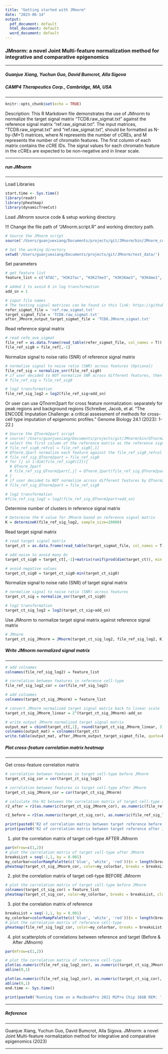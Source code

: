 ```yaml
---
title: "Getting started with JMnorm"
date: "2023-06-14"
output:
  pdf_document: default
  html_document: default
  word_document: default
---
```

### JMnorm: a novel Joint Multi-feature normalization method for integrative and comparative epigenomics
***
##### Guanjue Xiang, Yuchun Guo, David Bumcrot, Alla Sigova
##### CAMP4 Therapeutics Corp., Cambridge, MA, USA

***

```r
knitr::opts_chunk$set(echo = TRUE)
```

Description: This R Markdown file demonstrates the use of JMnorm to normalize the target signal matrix "TCD8.raw_sigmat.txt" against the reference signal matrix "ref.raw_sigmat.txt". The input matrices, "TCD8.raw_sigmat.txt" and "ref.raw_sigmat.txt", should be formatted as N-by-(M+1) matrices, where N represents the number of cCREs, and M represents the number of chromatin features. The first column of each matrix contains the cCRE IDs. The signal values for each chromatin feature in the cCREs are expected to be non-negative and in linear scale.

***

##### run JMnorm
***
Load Libraries
```r
start.time <- Sys.time()
library(readr)
library(pheatmap)
library(dynamicTreeCut)
```

Load JMnorm source code & setup working directory.

!!! Change the file path of "JMnorm.script.R" and working directory path.
```r
# Source the JMnorm script 
source('/Users/guanjuexiang/Documents/projects/git/JMnorm/bin/JMnorm_core/JMnorm.script.R')

# Set the working directory
setwd('/Users/guanjuexiang/Documents/projects/git/JMnorm/test_data/')
```

Set parameters
```r
# get feature list
feature_list = c("ATAC", "H3K27ac", "H3K27me3", "H3K36me3", "H3K4me1", "H3K4me3", "H3K9me3")

# added 1 to avoid 0 in log transformation
add_sn = 1

# input file names
# The testing signal matrices can be found in this link: https://github.com/camp4tx/JMnorm/tree/main/docs
refer_sigmat_file = 'ref.raw_sigmat.txt'
target_sigmat_file = 'TCD8.raw_sigmat.txt'
after_JMnorm_output_target_sigmat_file = 'TCD8.JMnorm_sigmat.txt'
```

Read reference signal matrix
```r
# read refe_ave_sigmat
file_ref = as.data.frame(read_table(refer_sigmat_file, col_names = T))
file_ref_sig0 = file_ref[,-1]
```

Normalize signal to noise ratio (SNR) of reference signal matrix
```r
# normalize signal to noise ratio (SNR) across features (Optional)
file_ref_sig = normalize_snr(file_ref_sig0)
# if user decided to NOT normalize SNR across different features, then use the following command instead
# file_ref_sig = file_ref_sig0

# log2 transformation
file_ref_sig_log2 = log2(file_ref_sig+add_sn)
```

Or user can use QTnorm2part for cross feature normalization: separately for peak regions and background regions (Schreiber, Jacob, et al. "The ENCODE Imputation Challenge: a critical assessment of methods for cross-cell type imputation of epigenomic profiles." Genome Biology 24.1 (2023): 1-22.)
```r
# Source the QTnorm2part script
# source('/Users/guanjuexiang/Documents/projects/git/JMnorm/bin/QTnorm2parts.R')
# select the first column of the reference matrix as the reference signal for cross feature normalization
# file_ref_sig0_refcol = file_ref_sig0[,1]
# QTnorm_2part normalize each feature against the file_ref_sig0_refcol
# file_ref_sig_QTnorm2part = file_ref_sig0
# for (j in 1:dim(file_ref_sig0)[2]){
  # QTnorm_2part
  # file_ref_sig_QTnorm2part[,j] = QTnorm_2part(file_ref_sig_QTnorm2part[,j], file_ref_sig0_refcol, 0.1)
# }
# if user decided to NOT normalize across different features by QTnorm2part, then use the following command instead
# file_ref_sig_QTnorm2part = file_ref_sig0

# log2 transformation
#file_ref_sig_log2 = log2(file_ref_sig_QTnorm2part+add_sn)
```

Determine number of clusters in reference signal matrix
```r
# Determine the K value for JMnorm based on reference signal matrix
K = determineK(file_ref_sig_log2, sample_size=20000)
```

Read target signal matrix
```r
# read target signal matrix
target_ct = as.data.frame(read_table(target_sigmat_file, col_names = T))

# add noise to avoid many 0s
target_ct_sig0 = target_ct[,-1]+matrix(runif(prod(dim(target_ct)), min = -0.00001, max = 0.0001), nrow = dim(target_ct)[1])

# avoid negative values
target_ct_sig0 = target_ct_sig0-min(target_ct_sig0)
```

Normalize signal to noise ratio (SNR) of target signal matrix
```r
# normalize signal to noise ratio (SNR) across features
target_ct_sig = normalize_snr(target_ct_sig0)

# log2 transformation
target_ct_sig_log2 = log2(target_ct_sig+add_sn)
```

Use JMnorm to normalize target signal matrix against reference signal matrix
```r
# JMnorm
target_ct_sig_JMnorm = JMnorm(target_ct_sig_log2, file_ref_sig_log2, K)
```

##### Write JMnorm normalized signal matrix
***
```r
# add colnames
colnames(file_ref_sig_log2) = feature_list

# correlation between features in reference cell-type
file_ref_sig_log2_cor = cor(file_ref_sig_log2)

# add colnames
colnames(target_ct_sig_JMnorm) = feature_list

# convert JMnorm normalized target signal matrix back to linear scale
target_ct_sig_JMnorm_linear = 2^(target_ct_sig_JMnorm)-add_sn

# write output JMnorm normalized target signal matrix
output_mat = cbind(target_ct[,1], round(target_ct_sig_JMnorm_linear, 3))
colnames(output_mat) = colnames(target_ct)
write.table(output_mat, after_JMnorm_output_target_sigmat_file, quote=F, col.names=T, row.names = F, sep='\t')
```


##### Plot cross-feature correlation matrix heatmap
*** 
Get cross-feature correlation matrix
```r
# correlation between features in target cell-type before JMnorm
target_ct_sig_cor = cor(target_ct_sig_log2)

# correlation between features in target cell-type after JMnorm
target_ct_sig_JMnorm_cor = cor(target_ct_sig_JMnorm)

# calculate the R2 between the correlation matrix of target cell-type and reference cell-type
r2_after = r2(as.numeric(target_ct_sig_JMnorm_cor), as.numeric(file_ref_sig_log2_cor))

r2_before = r2(as.numeric(target_ct_sig_cor), as.numeric(file_ref_sig_log2_cor))
```

```r
print(paste0('R2 of correlation matrix between target reference before JMnorm: ', r2_before))
print(paste0('R2 of correlation matrix between target reference after JMnorm: ', r2_after))
```


(1) plot the correlation matrix of target cell-type AFTER JMnorm
```r
par(mfrow=c(1,2))
# plot the correlation matrix of target cell-type after JMnorm
breaksList = seq(-1,1, by = 0.001)
my_colorbar=colorRampPalette(c('blue', 'white', 'red'))(n = length(breaksList))
pheatmap(target_ct_sig_JMnorm_cor, color=my_colorbar, breaks = breaksList, cluster_rows = F, cluster_cols = F, show_rownames = F, show_colnames = T, cex=1.2, main='Target Corr matrix (After JMnorm)')
```

(2) plot the correlation matrix of target cell-type BEFORE JMnorm
```r
# plot the correlation matrix of target cell-type before JMnorm
colnames(target_ct_sig_cor) = feature_list
pheatmap(target_ct_sig_cor, color=my_colorbar, breaks = breaksList, cluster_rows = F, cluster_cols = F, show_rownames = F, show_colnames = T, cex=1.2, main='Target Corr matrix (Before JMnorm)')
```

(3) plot the correlation matrix of reference
```r
breaksList = seq(-1,1, by = 0.001)
my_colorbar=colorRampPalette(c('blue', 'white', 'red'))(n = length(breaksList))
# plot the correlation matrix of reference cell-type
pheatmap(file_ref_sig_log2_cor, color=my_colorbar, breaks = breaksList, cluster_rows = F, cluster_cols = F, show_rownames = F, show_colnames = T, cex=1.2, main='Reference Corr matrix')
```

(4) plot scatterplots of correlations between reference and target (Before & After JMnorm)
```r
par(mfrow=c(1,2))

# plot the correlation matrix of reference cell-type
plot(as.numeric(file_ref_sig_log2_cor), as.numeric(target_ct_sig_JMnorm_cor), xlab='Reference', ylab='Target', xlim=c(-0.5,1), ylim=c(-0.5,1), main='After JMnorm', cex.axis=1.5)
abline(0,1)

plot(as.numeric(file_ref_sig_log2_cor), as.numeric(target_ct_sig_cor), xlab='Reference', ylab='Target', xlim=c(-0.5,1), ylim=c(-0.5,1), main='Before JMnorm', cex.axis=1.5)
abline(0,1)
end.time <- Sys.time()
```


```r
print(paste0('Running time on a MacBookPro 2021 M1Pro Chip 16GB REM: ', round((end.time - start.time), 3)))
```


***
##### Reference
*** 
Guanjue Xiang, Yuchun Guo, David Bumcrot, Alla Sigova. JMnorm: a novel Joint Multi-feature normalization method for integrative and comparative epigenomics (2023)

***








